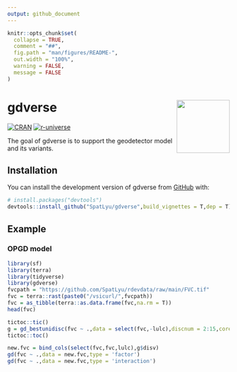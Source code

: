 ```yaml
---
output: github_document
---
```


<!-- README.md is generated from README.Rmd. Please edit that file -->

```r
knitr::opts_chunk$set(
  collapse = TRUE,
  comment = "##",
  fig.path = "man/figures/README-",
  out.width = "100%",
  warning = FALSE,
  message = FALSE
)
```

# gdverse <img src="man/figures/logo.png" align="right" height="120"/>

<!-- badges: start -->
[![CRAN](https://www.r-pkg.org/badges/version/gdverse)](https://CRAN.R-project.org/package=gdverse)
[![r-universe](https://spatlyu.r-universe.dev/badges/gdverse)](https://spatlyu.r-universe.dev/gdverse)
<!-- badges: end -->

The goal of gdverse is to support the geodetector model and its variants.

## Installation

You can install the development version of gdverse from [GitHub](https://github.com/SpatLyu/gdverse) with:

``` r
# install.packages("devtools")
devtools::install_github("SpatLyu/gdverse",build_vignettes = T,dep = T)
```

## Example

### OPGD model

```r
library(sf)
library(terra)
library(tidyverse)
library(gdverse)
fvcpath = "https://github.com/SpatLyu/rdevdata/raw/main/FVC.tif"
fvc = terra::rast(paste0("/vsicurl/",fvcpath))
fvc = as_tibble(terra::as.data.frame(fvc,na.rm = T))
head(fvc)
```

```r
tictoc::tic()
g = gd_bestunidisc(fvc ~ .,data = select(fvc,-lulc),discnum = 2:15,cores = 6)
tictoc::toc()
```

```r
new.fvc = bind_cols(select(fvc,fvc,lulc),g$disv)
gd(fvc ~ .,data = new.fvc,type = 'factor')
gd(fvc ~ .,data = new.fvc,type = 'interaction')
```
